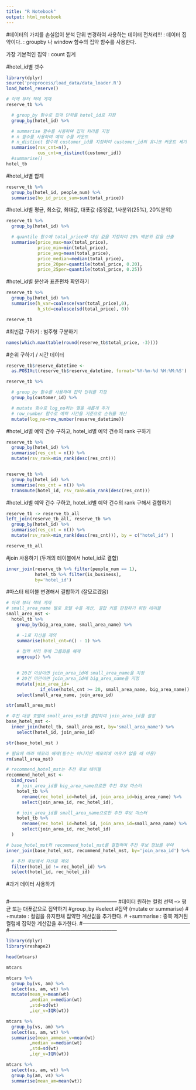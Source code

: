 ---
title: "R Notebook"
output: html_notebook
---

#데이터의 가치를 손실없이 분석 단위 변경하여 사용하는 데이터 전처리!!!
   : 데이터 집약이다.
   : groupby 나 window 함수의 집약 함수를 사용한다.
   
가장 기본적인 집약 : count 집계

#hotel_id별 갯수
```{r}
library(dplyr)
source('preprocess/load_data/data_loader.R')
load_hotel_reserve()

# 아래 부터 책에 게재
reserve_tb %>%

  # group_by 함수로 집약 단위를 hotel_id로 지정
  group_by(hotel_id) %>%

  # summarise 함수를 사용하여 집약 처리를 지정
  # n 함수를 사용하여 예약 수를 카운트
  # n_distinct 함수에 customer_id를 지정하여 customer_id의 유니크 카운트 세기 
  summarise(rsv_cnt=n(),
            cus_cnt=n_distinct(customer_id))
  #summarise()
hotel_tb

```

#hotel_id별 합계
```{r}
reserve_tb %>%
  group_by(hotel_id, people_num) %>%
  summarise(ho_id_price_sum=sum(total_price))
```


#hotel_id별 평균, 최소값, 최대값, 대푯값 (중앙값, 1사분위(25%), 20%분위)
```{r}

reserve_tb %>%
  group_by(hotel_id) %>%

  # quantile 함수에 total_price와 대상 값을 지정하여 20% 백분위 값을 산출
  summarise(price_max=max(total_price),
            price_min=min(total_price),
            price_avg=mean(total_price),
            price_median=median(total_price),
            price_20per=quantile(total_price, 0.20),
            price_25per=quantile(total_price, 0.25))
```

#hotel_id별 분산과 표준편차 확인하기
```{r}
reserve_tb %>%
  group_by(hotel_id) %>%
  summarise(h_var=coalesce(var(total_price),0), 
            h_std=coalesce(sd(total_price), 0))

reserve_tb
```

#최빈값 구하기 : 범주형 구분하기
```{r}
names(which.max(table(round(reserve_tb$total_price, -3))))

```

#순위 구하기 / 시간 데이터
```{r}
reserve_tb$reserve_datetime <-
  as.POSIXct(reserve_tb$reserve_datetime, format='%Y-%m-%d %H:%M:%S')

reserve_tb %>%

  # group_by 함수를 사용하여 집약 단위를 지정
  group_by(customer_id) %>%

  # mutate 함수로 log_no라는 열을 새롭게 추가
  # row_number 함수로 예약 시간을 기준으로 순위를 계산
  mutate(log_no=row_number(reserve_datetime))
```

#hotel_id별 예약 건수 구하고, hotel_id별 예약 건수의 rank 구하기
```{r}
reserve_tb %>%
  group_by(hotel_id) %>%
  summarise(res_cnt = n()) %>%
  mutate(rsv_rank=min_rank(desc(res_cnt)))


reserve_tb %>%
  group_by(hotel_id) %>%
  summarise(res_cnt = n()) %>%
  transmute(hotel_id, rsv_rank=min_rank(desc(res_cnt)))
```

#hotel_id별 예약 건수 구하고, hotel_id별 예약 건수의 rank 구해서 결합하기
```{r}

reserve_tb -> reserve_tb_all
left_join(reserve_tb_all, reserve_tb %>%
  group_by(hotel_id) %>%
  summarise(res_cnt = n()) %>%
  mutate(rsv_rank=min_rank(desc(res_cnt))), by = c("hotel_id") )

reserve_tb_all
```

#join 사용하기 (두개의 테이블에서 hotel_id로 결합)
```{r}
inner_join(reserve_tb %>% filter(people_num == 1), 
           hotel_tb %>% filter(is_business),
           by='hotel_id')
```

#마스터 테이블 변경해서 결합하기 (잘모르겠음)
```{r}

# 아래 부터 책에 게재
# small_area_name 별로 호텔 수를 계산, 결합 키를 판정하기 위한 테이블
small_area_mst <-
  hotel_tb %>%
    group_by(big_area_name, small_area_name) %>%

    # -1로 자신을 제외
    summarise(hotel_cnt=n() - 1) %>%
  
    # 집약 처리 후에 그룹화를 해제
    ungroup() %>%
  

    # 20건 이상이면 join_area_id에 small_area_name을 지정
    # 20건 미만이면 join_area_id에 big_area_name을 지정
    mutate(join_area_id=
             if_else(hotel_cnt >= 20, small_area_name, big_area_name)) %>%
    select(small_area_name, join_area_id)

str(small_area_mst)

# 추천 대상 호텔에 small_area_mst를 결합하여 join_area_id를 설정
base_hotel_mst <-
  inner_join(hotel_tb, small_area_mst, by='small_area_name') %>%
    select(hotel_id, join_area_id)

str(base_hotel_mst )

# 필요에 따라 메모리 해제(필수는 아니지만 메모리에 여유가 없을 때 이용)
rm(small_area_mst)

# recommend_hotel_mst는 추천 후보 테이블 
recommend_hotel_mst <-
  bind_rows(
    # join_area_id를 big_area_name으로한 추천 후보 마스터 
    hotel_tb %>%
      rename(rec_hotel_id=hotel_id, join_area_id=big_area_name) %>%
      select(join_area_id, rec_hotel_id),

    # join_area_id를 small_area_name으로한 추천 후보 마스터
    hotel_tb %>%
      rename(rec_hotel_id=hotel_id, join_area_id=small_area_name) %>%
      select(join_area_id, rec_hotel_id)
  )

# base_hotel_mst와 recommend_hotel_mst를 결합하여 추천 후보 정보를 부여
inner_join(base_hotel_mst, recommend_hotel_mst, by='join_area_id') %>%

  # 추천 후보에서 자신을 제외
  filter(hotel_id != rec_hotel_id) %>%
  select(hotel_id, rec_hotel_id)
```



#과거 데이터 사용하기
```{r}

```


#---------------------------------------------------------------
#데이터 원하는 컬럼 선택 --> 평균 또는 대푯값으로 집약하기
#group_by 
#select
#집약 (mutate or summarise)
#  +mutate : 컬럼을 유지한채 집약한 계산값을 추가한다.
#  +summarise : 중복 제거된 컬럼에 집약한 계산값을 추가한다.
#---------------------------------------------------------------
#---------------------------------------------------------------
```{r}
library(dplyr)
library(reshape2)

head(mtcars)

mtcars

mtcars %>%
  group_by(vs, am) %>%
  select(vs, am, wt) %>%
  mutate(mean_v=mean(wt)
         ,median_v=median(wt)
         ,std=sd(wt)
         ,iqr_v=IQR(wt))

```

```{r}
mtcars %>%
  group_by(vs, am) %>%
  select(vs, am, wt) %>%
  summarise(mean_ammean_v=mean(wt)
         ,median_v=median(wt)
         ,std=sd(wt)
         ,iqr_v=IQR(wt))

```
```{r}
mtcars %>%
  select(vs, am, wt) %>%
  group_by(am, vs) %>%
  summarise(mean_am=mean(wt))

```

